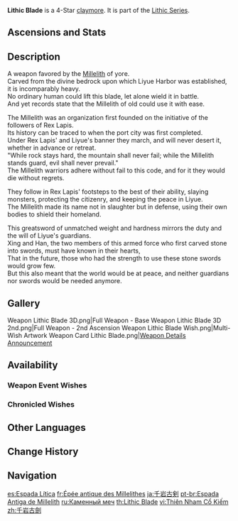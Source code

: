 {{Weapon Infobox
|title          = Lith&shy;ic Blade
|id             = 12410
|image          = <gallery>
Weapon Lithic Blade.png|Base
Weapon Lithic Blade 2nd.png|2nd Ascension
</gallery>
|type           = Claymore
|series         = Lithic
|obtain         = Weapon Event Wishes
|releaseDate    = 2021-02-23
|quality        = 4
|base_atk       = 42
|2nd_stat_type  = ATK
|2nd_stat       = 9%
|passive        = Lithic Axiom: Unity
|effect         = For every character in the party who hails from Liyue, the character who equips this weapon gains (var1)% ATK increase and (var2)% CRIT Rate increase. This effect stacks up to 4 times.
|eff_rank1_var1 = 7
|eff_rank2_var1 = 8
|eff_rank3_var1 = 9
|eff_rank4_var1 = 10
|eff_rank5_var1 = 11
|eff_rank1_var2 = 3
|eff_rank2_var2 = 4
|eff_rank3_var2 = 5
|eff_rank4_var2 = 6
|eff_rank5_var2 = 7
|eff_att1       = ATK
|eff_att2       = CRIT Rate
|eff_att3       = Effect By Party Region
}}
{{Description|A greatsword carved and chiseled from the very bedrock of Liyue.}}
'''Lithic Blade''' is a 4-Star [[claymore]]. It is part of the [[Lithic Series]].

==Ascensions and Stats==
{{Weapon Ascensions and Stats
|ascendMat1 = Luminous Sands from Guyun
|ascendMat2 = Lustrous Stone from Guyun
|ascendMat3 = Relic from Guyun
|ascendMat4 = Divine Body from Guyun
|bossMat1   = Hunter's Sacrificial Knife
|bossMat2   = Agent's Sacrificial Knife
|bossMat3   = Inspector's Sacrificial Knife
|commonMat1 = Firm Arrowhead
|commonMat2 = Sharp Arrowhead
|commonMat3 = Weathered Arrowhead
}}

==Description==
A weapon favored by the [[Millelith]] of yore.<br>
Carved from the divine bedrock upon which Liyue Harbor was established, it is incomparably heavy.<br>
No ordinary human could lift this blade, let alone wield it in battle.<br>
And yet records state that the Millelith of old could use it with ease.

The Millelith was an organization first founded on the initiative of the followers of Rex Lapis.<br>
Its history can be traced to when the port city was first completed.<br>
Under Rex Lapis' and Liyue's banner they march, and will never desert it, whether in advance or retreat.<br>
"While rock stays hard, the mountain shall never fail; while the Millelith stands guard, evil shall never prevail."<br>
The Millelith warriors adhere without fail to this code, and for it they would die without regrets.

They follow in Rex Lapis' footsteps to the best of their ability, slaying monsters, protecting the citizenry, and keeping the peace in Liyue.<br>
The Millelith made its name not in slaughter but in defense, using their own bodies to shield their homeland.

This greatsword of unmatched weight and hardness mirrors the duty and the will of Liyue's guardians.<br>
Xing and Han, the two members of this armed force who first carved stone into swords, must have known in their hearts,<br>
That in the future, those who had the strength to use these stone swords would grow few.<br>
But this also meant that the world would be at peace, and neither guardians nor swords would be needed anymore.

==Gallery==
<gallery>
Weapon Lithic Blade 3D.png|Full Weapon - Base
Weapon Lithic Blade 3D 2nd.png|Full Weapon - 2nd Ascension
Weapon Lithic Blade Wish.png|Multi-Wish Artwork
Weapon Card Lithic Blade.png|[https://x.com/GenshinImpact/status/1363340265461702657 Weapon Details Announcement]
</gallery>

==Availability==
===Weapon Event Wishes===
{{Featured}}

===Chronicled Wishes===
{{Featured|chronicled=1}}
<!--
==Trivia==
-->
==Other Languages==
{{Other Languages
|1_en      = Lithic Blade
|1_zhs     = 千岩古剑
|1_zhs_rm  = Qiān'yán Gǔjiàn
|1_zht     = 千岩古劍
|1_zht_rm  = Qiān'yán Gǔjiàn
|1_zh_tl   = {{Lex|Millelith (prefix)|zh}} Ancient Sword
|1_ja      = 千岩古剣
|1_ja_rm   = Chigan Koken
|1_ja_tl   = {{Lex|Millelith (prefix)|ja}} Ancient Sword
|1_ko      = 천암고검
|1_ko_tl   = {{Lex|Millelith (prefix)|ko}} Old Sword
|1_es      = Espada Lítica
|1_es_tl   = Lithic Sword
|1_fr      = Épée antique des Millelithes
|1_fr_tl   = Antique Sword of the Millelith
|1_ru      = Каменный меч
|1_ru_tl   = Stone Sword
|1_th      = Lithic Blade
|1_vi      = Thiên Nham Cổ Kiếm
|1_vi_tl   = {{Lex|Millelith (prefix)|vi}} Ancient Sword
|1_de      = Antikes Millelithenschwert
|1_de_tl   = Antique Millelith Sword
|1_id      = Lithic Blade
|1_pt      = Espada Antiga de Millelith
|1_pt_tl   = Antique Sword of the Millelith
|1_tr      = Taş Kılıç
|1_tr_tl   = Stone Sword
|1_it      = Lama litica
|1_it_tl   = Lithic Blade

|2_en      = Lithic Axiom: Unity
|2_zhs     = 千岩诀・同心
|2_zhs_rm  = Qiānyán-jué &ndash; Tóngxīn
|2_zht     = 千岩訣・同心
|2_zht_rm  = Qiānyán-jué &ndash; Tóngxīn
|2_zh_tl   = {{Lex|Millelith (prefix)|zh}} Chant &ndash; Unanimity
|2_ja      = 千岩訣・同心
|2_ja_rm   = Senganketsu &ndash; Doushin{{Assumed}}
|2_ja_tl   = {{Lex|Millelith (prefix)|ja}} Chant &ndash; Unanimity
|2_ko      = 천암결・일심
|2_ko_tl   = {{Lex|Millelith (prefix)|ko}} Chant &ndash; Whole Heart
|2_es      = Axioma de la roca: Unidad
|2_es_tl   = Axiom of the Rock: Unity
|2_fr      = Axiome de la roche : Unité
|2_fr_tl   = Axiom of the Rock: Unity
|2_ru      = Наставления камня: Единство
|2_ru_tl   = Rock Admonition: Unity
|2_th      = Lithic Axiom: Unity
|2_vi      = Thiên Nham Quyết &ndash; Đồng Tâm
|2_vi_tl   = <!--use {{Lex|Millelith (prefix)|vi}}-->
|2_de      = Axiom der Millelithen &ndash; Einigkeit
|2_de_tl   = Axiom of the Milleliths &ndash; Unity
|2_id      = Lithic Axiom: Unity
|2_pt      = Axioma de Millelith: Unidade
|2_pt_tl   = 
|2_tr      = Taş Rehber: Birlik
|2_tr_tl   = Stone Guide: Unity
|2_it      = Assioma litico: Unità
|2_it_tl   = Lithic Axiom: Unity
}}

==Change History==
{{Change History|1.3}}

==Navigation==
{{Weapons by Series Navbox|series=Lithic}}
{{Weapon Navbox|Claymores}}

[[es:Espada Lítica]]
[[fr:Épée antique des Millelithes]]
[[ja:千岩古剣]]
[[pt-br:Espada Antiga de Millelith]]
[[ru:Каменный меч]]
[[th:Lithic Blade]]
[[vi:Thiên Nham Cổ Kiếm]]
[[zh:千岩古劍]]